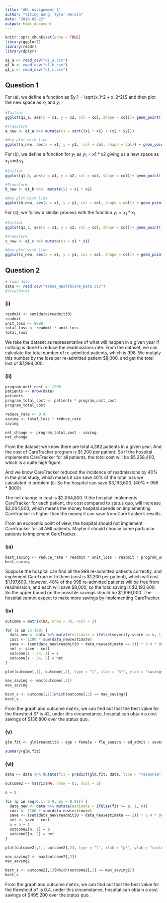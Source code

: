 ---
title: "AML Assignment 1"
author: "Yiting Wang, Tyler Deroin"
date: "2018-02-22"
output: html_document
---
```{r setup, include=FALSE}
knitr::opts_chunk$set(echo = TRUE)
library(ggplot2)
library(readr)
library(dplyr)


```

```{r data, warning=FALSE, message=FALSE, include=FALSE}
q1_a <- read_csv("q1_a.csv")
q1_b <- read_csv("q1_b.csv")
q1_c <- read_csv("q1_c.csv")
```

## Question 1
For (a), we define a function as $y_1 = \sqrt{x_1^2 + x_2^2}$ and then plot the new space as $x_1$ and $y_1$.

```{r part_a}
#Initial
ggplot(q1_a, aes(x = x1, y = x2, col = col, shape = col))+ geom_point() + ggtitle("Initial A") + scale_color_manual(values = c("black","blue")) + theme(legend.position = "none") + scale_shape_manual(values = c(18,15 ))

#Transform
a_new <- q1_a %>% mutate(y1 = sqrt((x1 * x1) + (x2 * x2)))

#New plot with line
ggplot(a_new, aes(x = x1, y = y1,  col = col, shape = col)) + geom_point() + ggtitle("New A") + scale_color_manual(values = c("black","blue")) + theme(legend.position = "none") + geom_abline(slope = 0, intercept = 2, color = "red") + scale_shape_manual(values = c(18,15 ))
```

For (b), we define a function for $y_1$ as $y_1 = x1 * x2$ giving us a new space as $x_1$ and $y_1$.

```{r part_b}
#Initial
ggplot(q1_b, aes(x = x1, y = x2, col = col, shape = col))+ geom_point() + ggtitle("Initial B") + scale_color_manual(values = c("black","blue")) + theme(legend.position = "none") + scale_shape_manual(values = c(18,15 ))

#Transform
b_new <- q1_b %>%  mutate(y1 = x1 * x2)

#New plot with line
ggplot(b_new, aes(x = x1, y = y1, col = col, shape = col)) + geom_point() + ggtitle("New B") + scale_color_manual(values = c("black","blue")) + theme(legend.position = "none") + geom_abline(slope = 0, intercept = 0, color = "red") + scale_shape_manual(values = c(18,15 ))
```

For (c), we follow a similar process with the function $y_1 = x_1 * x_1$.

```{r part_c}
#Initial
ggplot(q1_c, aes(x = x1, y = x2, col = col, shape = col))+ geom_point() + ggtitle("Initial C") + scale_color_manual(values = c("black","blue")) + theme(legend.position = "none") + scale_shape_manual(values = c(18,15 ))

#Transform
c_new <- q1_c %>% mutate(y1 = x1 * x1) 

#New plot with line
ggplot(c_new, aes(x = x1, y = y1, col = col, shape = col)) + geom_point() + ggtitle("New C") + scale_color_manual(values = c("black","blue")) + scale_shape_manual(values = c(18,15 )) + theme(legend.position = "none") + geom_abline(slope = 0, intercept = 2, color = "red")
```


## Question 2

```{r, include = FALSE}
# load data
data <- read.csv("Tahoe_Healthcare_Data.csv")
#View(data)
```

### (i)
```{r}
readmit <- sum(data$readmit30)
readmit
unit_loss <- 8000
total_loss <- readmit * unit_loss
total_loss
```

We take the dataset as representative of what will happen in a given year if nothing is done to reduce the readmissions rate. From the dataset, we can calculate the total number of re-admitted patients, which is 998. We mutiply this number by the loss per re-admitted patient \$8,000, and get the total lost of $7,984,000.

### (ii)
```{r}
program_unit_cost <- 1200
patients <- nrow(data)
patients 
program_total_cost <- patients * program_unit_cost
program_total_cost

reduce_rate <- 0.4
saving <- total_loss * reduce_rate
saving

net_change <- program_total_cost - saving
net_change
```

From the dataset we know there are total 4,382 patients in a given year. And the cost of CareTracker program is \$1,200 per patient. So if the hospital implements CareTracker for all patients, the total cost will be $5,258,400, which is a quite high figure. 

And we know CareTracker reduced the incidence of readmissions by 40% in the pilot study, which means it can save 40% of the total loss we calculated in problem (i). So the hospital can save $3,193,600. (40% * 998 * 8000)

The net change in cost is \$2,064,800. If the hospital implements CareTracker for each patient, the cost compared to status quo, will increase $2,064,800, which means the money hospital spends on implementing CareTracker is higher than the money it can save from CareTracker's results. 

From an economic point of view, the hospital should not implement CareTracker for all AMI patients. Maybe it should choose some particular patients to implement CareTracker.

### (iii)
```{r}
best_saving <- reduce_rate * readmit * unit_loss - readmit * program_unit_cost 
best_saving
```

Suppose the hospital can find all the 998 re-admitted patients correctly, and implement CareTracker to them (cost is \$1,200 per patient), which will cost \$1,197,600. However, 40% of the 998 re-admitted patients will be free from readmission, and each will save \$8,000, so the total saving is \$3,193,600. So the upper bound on the possible savings should be $1,996,000. The hospital cannot expect to make more savings by implementing CareTracker.

### (iv)
```{r}
outcome = matrix(NA, nrow = 76, ncol = 2)

for (s in 25:100) {
  data_new <- data %>% mutate(estimate = ifelse(severity.score >= s, 1, 0))
  cost <- 1200 * sum(data_new$estimate)
  save <- (sum(data_new$readmit30 + data_new$estimate == 2)) * 0.4 * 8000
  net <- save - cost
  outcome[s - 24, 1] = s
  outcome[s - 24, 2] = net
}

plot(outcome[,1], outcome[,2], type = "l", xlab = "S*", ylab = "savings")

max_saving <- max(outcome[,2])
max_saving

best_s <- outcome[,1][which(outcome[,2] == max_saving)]
best_s
```

From the graph and outcome matrix, we can find out that the best value for the threshold S* is 42, under this circumstance, hospital can obtain a cost savings of $136,800 over the status quo.


### (v)
```{r}
glm.fit <- glm(readmit30 ~ age + female + flu_season + ed_admit + severity.score + comorbidity.score, data = data, family = binomial)

summary(glm.fit)

```


### (vi)
```{r}
data <- data %>% mutate(fit = predict(glm.fit, data, type = "response"))

outcome2 <- matrix(NA, nrow = 81, ncol = 2)

n = 0

for (p in seq(0.1, 0.9, by = 0.01)) {
  data_new <- data %>% mutate(estimate = ifelse(fit >= p, 1, 0))
  cost <- 1200 * sum(data_new$estimate)
  save <- (sum(data_new$readmit30 + data_new$estimate == 2)) * 0.4 * 8000
  net <- save - cost
  n = n + 1
  outcome2[n, 1] = p
  outcome2[n, 2] = net
}

plot(outcome2[,1], outcome2[,2], type = "l", xlab = "p*", ylab = "savings")

max_saving2 <- max(outcome2[,2])
max_saving2

best_s <- outcome2[,1][which(outcome2[,2] == max_saving2)]
best_s
```

From the graph and outcome matrix, we can find out that the best value for the threshold p* is 0.4, under this circumstance, hospital can obtain a cost savings of $495,200 over the status quo.
